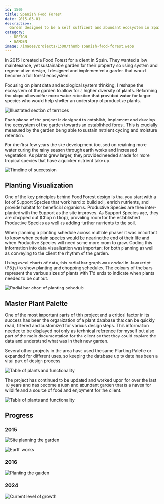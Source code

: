 ```yaml
---
id: 1500
title: Spanish Food Forest
date: 2015-03-01
description:
  Garden designed to be a self sufficent and abundant ecosystem in Spain
category:
  - DESIGN
  - GARDEN
image: /images/projects/1500/thumb_spanish-food-forest.webp
---
```


In 2015 I created a Food Forest for a client in Spain. They wanted a low
maintenance, yet sustainable garden for their property so using system and
regenerative design, I designed and implemented a garden that would become a
full forest ecosystem.

Focusing on plant data and ecological system thinking, I reshape the ecosystem
of the garden to allow for a higher diversity of plants. Reforming the slope
allowed for more water retention that provided water for larger species who
would help shelter an understory of productive plants.

![Illustrated section of terraces](/images/projects/1500/spanish-food-forest-01.png)

Each phase of the project is designed to establish, implement and develop the
ecosystem of the garden towards an established forest. This is crucially
measured by the garden being able to sustain nutrient cycling and moisture
retention.

For the first few years the site development focused on retaining more water
during the rainy season through earth works and increased vegetation. As plants
grew larger, they provided needed shade for more tropical species that have a
quicker nutrient take up.

![Timeline of succession](/images/projects/1500/spanish-food-forest-02.png)

## Planting Visualization

One of the key principles behind Food Forest design is that you start with a lot
of Support Species that work hard to build soil, enrich nutrients, and provide
habitat for beneficial organisms. Productive Species are then inter- planted
with the Support as the site improves. As Support Species age, they are chopped
out (Chop n Drop), providing room for the established Productive Species as well
as adding further nutrients to the soil.

When planning a planting schedule across multiple phases it was important to
know when certain species would be nearing the end of their life and when
Productive Species will need some more room to grow. Coding this information
into data visualization was important for both planning as well as conveying to
the client the rhythm of the garden.

Using excel charts of data, this radial bar graph was coded in Javascript
(P5.js) to show planting and chopping schedules. The colours of the bars
represent the various sizes of plants with T’d ends to indicate when plants
needed to be cut out.

![Radial bar chart of planting schedule](/images/projects/1500/spanish-food-forest-03.png)

## Master Plant Palette

One of the most important parts of this project and a critical factor in its
success has been the organization of a plant database that can be quickly read,
filtered and customized for various design steps. This information needed to be
displayed not only as technical reference for myself but also part of the main
documentation for the client so that they could explore the data and understand
what was in their new garden.

Several other projects in the area have used the same Planting Palette or
expanded for different uses, so keeping the database up to date has been a vital
part of design process.

![Table of plants and functionality](/images/projects/1500/spanish-food-forest-04.png)

The project has continued to be updated and worked upon for over the last 10
years and has become a lush and abundant garden that is a haven for wildlife and
a source of food and enjoyment for the client.

![Table of plants and functionality](/images/projects/1500/spanish-food-forest-05.jpg)

## Progress

### 2015

![Site planning the garden](/images/projects/1500/spanish-food-forest-2015_1.png)

![Earth works](/images/projects/1500/spanish-food-forest-2015_2.png)

### 2016

![Planting the garden](/images/projects/1500/spanish-food-forest-2016.png)

### 2024

![Current level of growth](/images/projects/1500/spanish-food-forest-2024.png)
